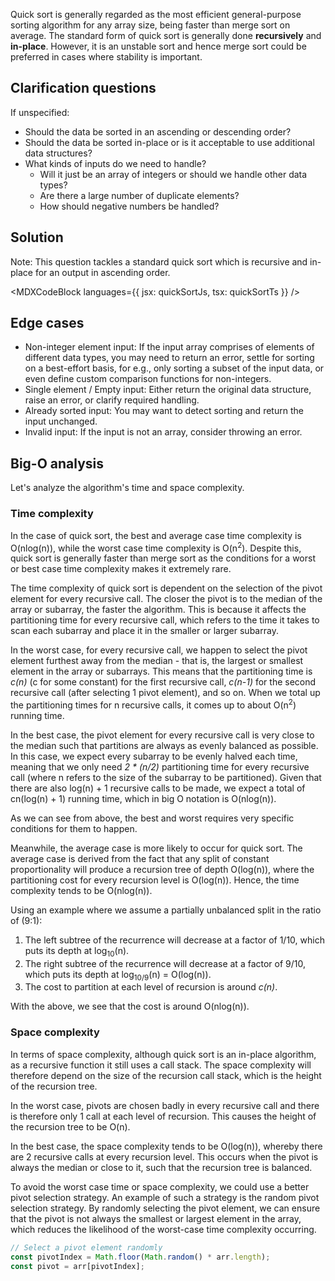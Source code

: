 

Quick sort is generally regarded as the most efficient general-purpose sorting algorithm for any array size, being faster than merge sort on average. The standard form of quick sort is generally done **recursively** and **in-place**. However, it is an unstable sort and hence merge sort could be preferred in cases where stability is important.

## Clarification questions

If unspecified:

- Should the data be sorted in an ascending or descending order?
- Should the data be sorted in-place or is it acceptable to use additional data structures?
- What kinds of inputs do we need to handle?
  - Will it just be an array of integers or should we handle other data types?
  - Are there a large number of duplicate elements?
  - How should negative numbers be handled?

## Solution

Note: This question tackles a standard quick sort which is recursive and in-place for an output in ascending order.

<MDXCodeBlock languages={{ jsx: quickSortJs, tsx: quickSortTs }} />

## Edge cases

- Non-integer element input: If the input array comprises of elements of different data types, you may need to return an error, settle for sorting on a best-effort basis, for e.g., only sorting a subset of the input data, or even define custom comparison functions for non-integers.
- Single element / Empty input: Either return the original data structure, raise an error, or clarify required handling.
- Already sorted input: You may want to detect sorting and return the input unchanged.
- Invalid input: If the input is not an array, consider throwing an error.

## Big-O analysis

Let's analyze the algorithm's time and space complexity.

### Time complexity

In the case of quick sort, the best and average case time complexity is O(nlog(n)), while the worst case time complexity is O(n<sup>2</sup>). Despite this, quick sort is generally faster than merge sort as the conditions for a worst or best case time complexity makes it extremely rare.

The time complexity of quick sort is dependent on the selection of the pivot element for every recursive call. The closer the pivot is to the median of the array or subarray, the faster the algorithm. This is because it affects the partitioning time for every recursive call, which refers to the time it takes to scan each subarray and place it in the smaller or larger subarray.

In the worst case, for every recursive call, we happen to select the pivot element furthest away from the median - that is, the largest or smallest element in the array or subarrays. This means that the partitioning time is _c(n)_ (c for some constant) for the first recursive call, _c(n-1)_ for the second recursive call (after selecting 1 pivot element), and so on. When we total up the partitioning times for n recursive calls, it comes up to about O(n<sup>2</sup>) running time.

In the best case, the pivot element for every recursive call is very close to the median such that partitions are always as evenly balanced as possible. In this case, we expect every subarray to be evenly halved each time, meaning that we only need _2 \* (n/2)_ partitioning time for every recursive call (where n refers to the size of the subarray to be partitioned). Given that there are also log(n) + 1 recursive calls to be made, we expect a total of cn(log(n) + 1) running time, which in big O notation is O(nlog(n)).

As we can see from above, the best and worst requires very specific conditions for them to happen.

Meanwhile, the average case is more likely to occur for quick sort. The average case is derived from the fact that any split of constant proportionality will produce a recursion tree of depth O(log(n)), where the partitioning cost for every recursion level is O(log(n)). Hence, the time complexity tends to be O(nlog(n)).

Using an example where we assume a partially unbalanced split in the ratio of (9:1):

1. The left subtree of the recurrence will decrease at a factor of 1/10, which puts its depth at log<sub>10</sub>(n).
1. The right subtree of the recurrence will decrease at a factor of 9/10, which puts its depth at log<sub>10/9</sub>(n) = O(log(n)).
1. The cost to partition at each level of recursion is around _c(n)_.

With the above, we see that the cost is around O(nlog(n)).

### Space complexity

In terms of space complexity, although quick sort is an in-place algorithm, as a recursive function it still uses a call stack. The space complexity will therefore depend on the size of the recursion call stack, which is the height of the recursion tree.

In the worst case, pivots are chosen badly in every recursive call and there is therefore only 1 call at each level of recursion. This causes the height of the recursion tree to be O(n).

In the best case, the space complexity tends to be O(log(n)), whereby there are 2 recursive calls at every recursion level. This occurs when the pivot is always the median or close to it, such that the recursion tree is balanced.

To avoid the worst case time or space complexity, we could use a better pivot selection strategy. An example of such a strategy is the random pivot selection strategy. By randomly selecting the pivot element, we can ensure that the pivot is not always the smallest or largest element in the array, which reduces the likelihood of the worst-case time complexity occurring.

```js
// Select a pivot element randomly
const pivotIndex = Math.floor(Math.random() * arr.length);
const pivot = arr[pivotIndex];
```
